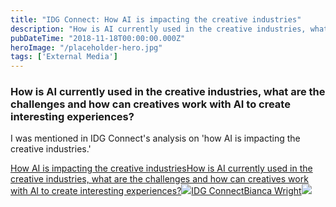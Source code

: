 ```yaml
---
title: "IDG Connect: How AI is impacting the creative industries"
description: "How is AI currently used in the creative industries, what are the challenges and how can creatives work with AI to create interesting experiences? I was mentioned in IDG Connect's analysis on 'how AI is impacting the creative industries.'  How AI is impacting the creative industriesHow is AI currently used in the creative industries, what are the challenges and how can creatives work with AI to create interesting experiences?IDG ConnectBianca Wright [https://www"
pubDateTime: "2018-11-18T00:00:00.000Z"
heroImage: "/placeholder-hero.jpg"
tags: ['External Media']
---
```


### How is AI currently used in the creative industries, what are the challenges and how can creatives work with AI to create interesting experiences?

I was mentioned in IDG Connect's analysis on 'how AI is impacting the creative industries.'

[How AI is impacting the creative industriesHow is AI currently used in the creative industries, what are the challenges and how can creatives work with AI to create interesting experiences?![](https://alt.idgesg.net/images/furniture/idgconnect/favicon.ico)IDG ConnectBianca Wright![](https://idge.staticworld.net/tnw/images/computerworld-logo300x300.png)](https://www.idgconnect.com/idgconnect/analysis-review/1500175/ai-impacting-creative-industries)